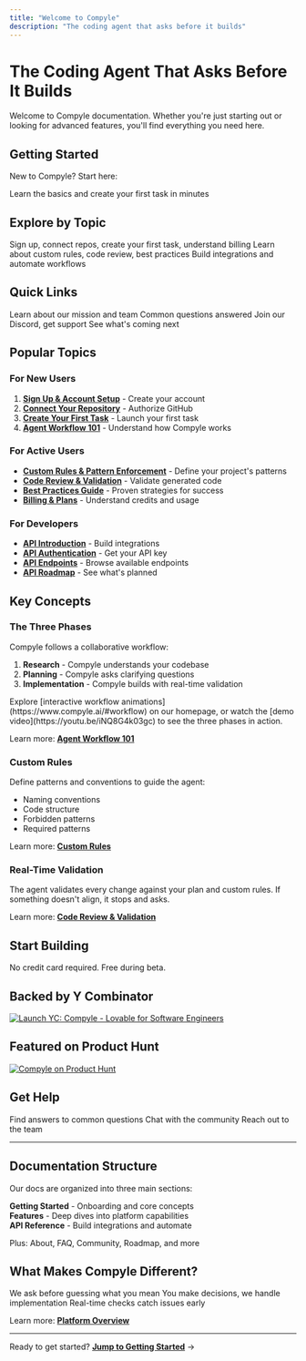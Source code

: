 ```yaml
---
title: "Welcome to Compyle"
description: "The coding agent that asks before it builds"
---
```


# The Coding Agent That Asks Before It Builds

Welcome to Compyle documentation. Whether you're just starting out or looking for advanced features, you'll find everything you need here.

## Getting Started

New to Compyle? Start here:

<Card title="Getting Started" icon="rocket" horizontal href="./getting-started/index">
  Learn the basics and create your first task in minutes
</Card>

## Explore by Topic

<CardGroup cols={3}>
  <Card title="Getting Started" icon="rocket" href="./getting-started/index">
    Sign up, connect repos, create your first task, understand billing
  </Card>
  <Card title="Features" icon="layers" href="./features/overview">
    Learn about custom rules, code review, best practices
  </Card>
  <Card title="API Reference" icon="code" href="./api-reference/intro">
    Build integrations and automate workflows
  </Card>
</CardGroup>

## Quick Links

<CardGroup cols={2}>
  <Card title="About Compyle" icon="building-community" href="./about">
    Learn about our mission and team
  </Card>
  <Card title="FAQ" icon="question" href="./faq">
    Common questions answered
  </Card>
  <Card title="Community" icon="users" href="./community">
    Join our Discord, get support
  </Card>
  <Card title="Roadmap" icon="rocket" href="./roadmap">
    See what's coming next
  </Card>
</CardGroup>

## Popular Topics

### For New Users

1. [**Sign Up & Account Setup**](/getting-started/signup) - Create your account
2. [**Connect Your Repository**](/getting-started/connect-repo) - Authorize GitHub
3. [**Create Your First Task**](/getting-started/first-task) - Launch your first task
4. [**Agent Workflow 101**](/getting-started/agent-workflow-intro) - Understand how Compyle works

### For Active Users

- [**Custom Rules & Pattern Enforcement**](/features/custom-rules) - Define your project's patterns
- [**Code Review & Validation**](/features/code-review) - Validate generated code
- [**Best Practices Guide**](/features/best-practices) - Proven strategies for success
- [**Billing & Plans**](/getting-started/billing) - Understand credits and usage

### For Developers

- [**API Introduction**](/api-reference/intro) - Build integrations
- [**API Authentication**](/api-reference/auth) - Get your API key
- [**API Endpoints**](/api-reference/endpoints) - Browse available endpoints
- [**API Roadmap**](/api-reference/roadmap) - See what's planned

## Key Concepts

### The Three Phases

Compyle follows a collaborative workflow:

1. **Research** - Compyle understands your codebase
2. **Planning** - Compyle asks clarifying questions
3. **Implementation** - Compyle builds with real-time validation

<Tip title="See It In Action">
  Explore [interactive workflow animations](https://www.compyle.ai/#workflow) on our homepage, or watch the [demo video](https://youtu.be/iNQ8G4k03gc) to see the three phases in action.
</Tip>

Learn more: [**Agent Workflow 101**](/getting-started/agent-workflow-intro)

### Custom Rules

Define patterns and conventions to guide the agent:

- Naming conventions
- Code structure
- Forbidden patterns
- Required patterns

Learn more: [**Custom Rules**](/features/custom-rules)

### Real-Time Validation

The agent validates every change against your plan and custom rules. If something doesn't align, it stops and asks.

Learn more: [**Code Review & Validation**](/features/code-review)

## Start Building

<Card title="Get Started Free" icon="rocket" horizontal href="https://app.compyle.ai">
  No credit card required. Free during beta.
</Card>

## Backed by Y Combinator

<a href="https://www.ycombinator.com/launches/ObF-compyle-lovable-for-software-engineers" target="_blank">
<img
  src="https://www.ycombinator.com/launches/ObF-compyle-lovable-for-software-engineers/upvote_embed.svg"
  alt="Launch YC: Compyle - Lovable for Software Engineers"
  style={{ maxWidth:"100%",height:"auto",margin:"20px 0" }}
/>
</a>

## Featured on Product Hunt

<a href="https://www.producthunt.com/products/compyle-2" target="_blank">
<img
  src="https://api.producthunt.com/widgets/embed-image/v1/featured.svg?post_id=1028261&theme=light"
  alt="Compyle on Product Hunt"
  style={{ maxWidth:"250px",height:"auto",margin:"20px 0" }}
/>
</a>

## Get Help

<CardGroup cols={3}>
  <Card title="Read FAQ" icon="question" href="./faq">
    Find answers to common questions
  </Card>
  <Card title="Join Discord" icon="discord" href="https://discord.gg/U9djmRTDB4">
    Chat with the community
  </Card>
  <Card title="Contact Support" icon="mail" href="./community">
    Reach out to the team
  </Card>
</CardGroup>

---

## Documentation Structure

Our docs are organized into three main sections:

**Getting Started** - Onboarding and core concepts\
**Features** - Deep dives into platform capabilities\
**API Reference** - Build integrations and automate

Plus: About, FAQ, Community, Roadmap, and more

## What Makes Compyle Different?

<CardGroup cols={3}>
  <Card title="Question-Driven" icon="message-circle">
    We ask before guessing what you mean
  </Card>
  <Card title="Collaborative" icon="handshake">
    You make decisions, we handle implementation
  </Card>
  <Card title="Validating" icon="check-circle">
    Real-time checks catch issues early
  </Card>
</CardGroup>

Learn more: [**Platform Overview**](/features/overview)

---

Ready to get started? [**Jump to Getting Started**](/getting-started/index) →
